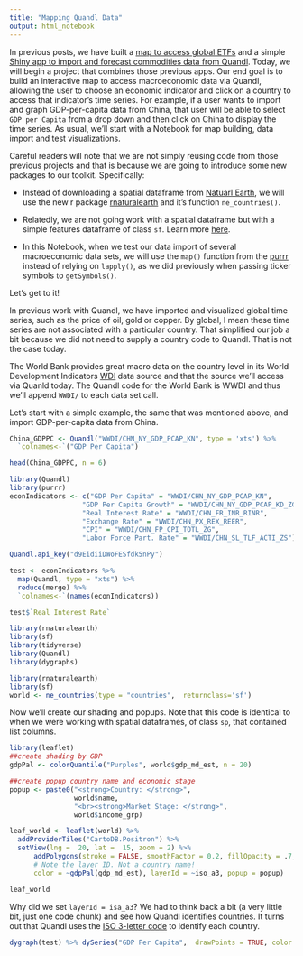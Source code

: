 ```yaml
---
title: "Mapping Quandl Data"
output: html_notebook
---
```

In previous posts, we have built a [map to access global ETFs](https://rviews.rstudio.com/2016/12/16/reproducible-finance-with-r-a-shiny-etf-map/) and a simple [Shiny app to import and forecast commodities data from Quandl](https://rviews.rstudio.com/2017/04/21/a-shiny-app-for-importing-and-forecasting-commodities-prices-from-quandl/). Today, we will begin a project that combines those previous apps. Our end goal is to build an interactive map to access macroeconomic data via Quandl, allowing the user to choose an economic indicator and click on a country to access that indicator's time series. For example, if a user wants to import and graph GDP-per-capita data from China, that user will be able to select `GDP per Capita` from a drop down and then click on China to display the time series.  As usual, we'll start with a Notebook for map building, data import and test visualizations.  

Careful readers will note that we are not simply reusing code from those previous projects and that is because we are going to introduce some new packages to our toolkit.  Specifically: 

- Instead of downloading a spatial dataframe from [Natuarl Earth](http://www.naturalearthdata.com/), we will use the new r package [rnaturalearth](https://cran.r-project.org/web/packages/rnaturalearth/rnaturalearth.pdf) and it's function `ne_countries()`. 

- Relatedly, we are not going work with a spatial dataframe but with a simple features dataframe of class `sf`. Learn more [here](https://cran.r-project.org/web/packages/sf/vignettes/sf1.html).

- In this Notebook, when we test our data import of several macroeconomic data sets, we will use the `map()` function from the [purrr](https://cran.r-project.org/web/packages/purrr/purrr.pdf) instead of relying on `lapply()`, as we did previously when passing ticker symbols to `getSymbols()`.


Let's get to it! 

In previous work with Quandl, we have imported and visualized global time series, such as the price of oil, gold or copper. By global, I mean these time series are not associated with a particular country. That simplified our job a bit because we did not need to supply a country code to Quandl. That is not the case today.

The World Bank provides great macro data on the country level in its World Development Indicators [WDI](http://data.worldbank.org/products/wdi) data source and that the source we'll access via Quanld today. The Quandl code for the World Bank is WWDI and thus we'll append `WWDI/` to each data set call.

Let's start with a simple example, the same that was mentioned above, and import GDP-per-capita data from China. 

```r

China_GDPPC <- Quandl("WWDI/CHN_NY_GDP_PCAP_KN", type = 'xts') %>% 
  `colnames<-`("GDP Per Capita")

head(China_GDPPC, n = 6)
```

```r
library(Quandl)
library(purrr)
econIndicators <- c("GDP Per Capita" = "WWDI/CHN_NY_GDP_PCAP_KN",
                  "GDP Per Capita Growth" = "WWDI/CHN_NY_GDP_PCAP_KD_ZG",
                  "Real Interest Rate" = "WWDI/CHN_FR_INR_RINR",
                  "Exchange Rate" = "WWDI/CHN_PX_REX_REER",
                  "CPI" = "WWDI/CHN_FP_CPI_TOTL_ZG",
                  "Labor Force Part. Rate" = "WWDI/CHN_SL_TLF_ACTI_ZS")

Quandl.api_key("d9EidiiDWoFESfdk5nPy")

test <- econIndicators %>% 
  map(Quandl, type = "xts") %>% 
  reduce(merge) %>% 
  `colnames<-`(names(econIndicators))

test$`Real Interest Rate`
```

```r
library(rnaturalearth)
library(sf)
library(tidyverse)
library(Quandl)
library(dygraphs)
```


```r
library(rnaturalearth)
library(sf)
world <- ne_countries(type = "countries",  returnclass='sf')
```

Now we'll create our shading and popups. Note that this code is identical to when we were working with spatial dataframes, of class `sp`, that contained list columns. 

```r
library(leaflet)
##create shading by GDP
gdpPal <- colorQuantile("Purples", world$gdp_md_est, n = 20)

##create popup country name and economic stage
popup <- paste0("<strong>Country: </strong>", 
                world$name, 
                "<br><strong>Market Stage: </strong>", 
                world$income_grp)

leaf_world <- leaflet(world) %>%
  addProviderTiles("CartoDB.Positron") %>% 
  setView(lng =  20, lat =  15, zoom = 2) %>%
      addPolygons(stroke = FALSE, smoothFactor = 0.2, fillOpacity = .7, 
      # Note the layer ID. Not a country name!
      color = ~gdpPal(gdp_md_est), layerId = ~iso_a3, popup = popup)

leaf_world
```

Why did we set `layerId = isa_a3`? We had to think back a bit (a very little bit, just one code chunk) and see how Quandl identifies countries. It turns out that Quandl uses the [ISO 3-letter code](https://blog.quandl.com/api-for-economic-data) to identify each country. 



```r
dygraph(test) %>% dySeries("GDP Per Capita",  drawPoints = TRUE, color = "blue") 
```

